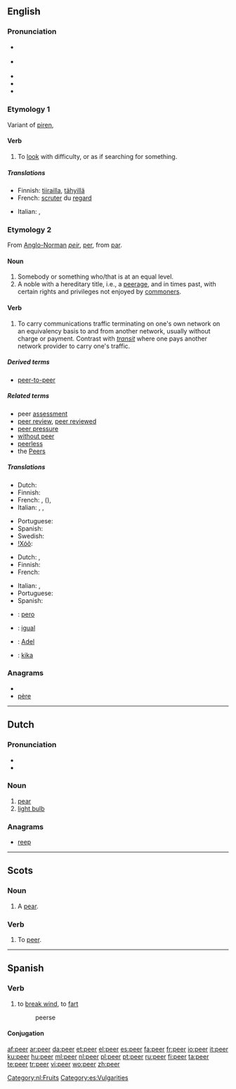 {{wikipedia}}
==English==

===Pronunciation===
* {{IPA|/ˈpiːə/}} {{italbrac|[[RP]]}}
* {{a|US}} {{IPA|/ˈpiːər/}}
* {{audio|en-us-peer.ogg|Audio (US)}}
* {{rhymes|ɪə(r)}}
* {{homophones|pier}}

===Etymology 1===
Variant of [[piren]], {{etyl|enm|en}} {{term|peren}}

====Verb====
{{en-verb}}

# {{intransitive}} To [[look]] with difficulty, or as if searching for something.

=====Translations=====
{{trans-top|to look with difficulty or as if searching}}
* Finnish: [[tiirailla]], [[tähyillä]]
* French: [[scruter]] du [[regard]]
{{trans-mid}}
* Italian: {{t-|it|scrutare}},  {{t+|it|sbirciare}}
{{trans-bottom}}

===Etymology 2===
From [[Anglo-Norman]] ''[[peir]]'', {{etyl|fro}} [[per#Old French|per]], from {{etyl|la}} [[par#Latin|par]].

====Noun====
{{en-noun}}

# Somebody or something who/that is at an equal level.
# A noble with a hereditary title, i.e., a [[peerage]], and in times past, with certain rights and privileges not enjoyed by [[commoner]]s.

====Verb====
{{en-verb}}

# {{Internet}} To carry communications traffic terminating on one's own network on an equivalency basis to and from another network, usually without charge or payment.  Contrast with ''[[transit]]'' where one pays another network provider to carry one's traffic.

=====Derived terms=====
* [[peer-to-peer]]

=====Related terms=====
* peer [[assessment]]
* [[peer review]], [[peer reviewed]]
* [[peer pressure]]
* [[without peer]]
* [[peerless]]
* the [[Peers]]

=====Translations=====
{{trans-top|of equal level}}
* Dutch: {{t-|nl|gelijke|m|f}}
* Finnish: {{t-|fi|vertainen}}
* French: {{t+|fr|pair|m}}, {{t+|fr|pareil|m}} ({{t+|fr|pareille|f}}), {{t+|fr|semblable}}
* Italian: {{t-|it|pari}},  {{t+|it|uguale}},  {{t|it|persona di pari condizione sociale}}
{{trans-mid}}
* Portuguese: {{t+|pt|par|m}}
* Spanish: {{t+|es|par|m}}
* Swedish: {{t+|sv|like}}
* [[!Xóõ]]: {{tø|nmn|!náã}}
{{trans-bottom}}

{{trans-top|noble}}
* Dutch: {{t+|nl|edelman|m}}, {{t-|nl|edele|m}}
* Finnish: {{t-|fi|pääri}}
* French: {{t+|fr|pair|m}}
{{trans-mid}}
* Italian: {{t-|it|pari}},  {{t+|it|nobile}}
* Portuguese: {{t+|pt|par|m}}
* Spanish: {{t+|es|par|m}}
{{trans-bottom}}

{{checktrans-top}}
* {{ttbc|Ido}} : [[pero]]
* {{ttbc|Catalan}}: [[igual]] {{m}}
* {{ttbc|German}}: [[Adel]] {{m}}
* {{ttbc|Swedish}}: [[kika]] {{c}}
{{trans-bottom}}

===Anagrams===
* {{alphagram|eepr}}
* [[père#English|père]]

----

==Dutch==
{{wikipedia|lang=nl}}

===Pronunciation===
* {{audio|Nl-peer.ogg|audio}}
* {{IPA|/ˈpeːr/|lang=nl}}

===Noun===
{{nl-noun|g=f|peren|peertje|dimpl=peertjes}}

# [[pear]]
# [[light bulb]]

===Anagrams===
* [[reep]]

[[Category:nl:Fruits]]

----

==Scots==

===Noun===
{{sco-noun}}

# A [[pear]].

===Verb===
{{sco-verb}}

# To [[peer#English|peer]].

----

==Spanish==

===Verb===
{{es-verb|pe|er|part=peído}}

# {{archaic|vulgar|lang=es}} to [[break wind]], to [[fart]]
#: peerse

====Conjugation====
{{es-conj-eer|p}}

[[Category:es:Vulgarities]]

[[af:peer]]
[[ar:peer]]
[[da:peer]]
[[et:peer]]
[[el:peer]]
[[es:peer]]
[[fa:peer]]
[[fr:peer]]
[[io:peer]]
[[it:peer]]
[[ku:peer]]
[[hu:peer]]
[[ml:peer]]
[[nl:peer]]
[[pl:peer]]
[[pt:peer]]
[[ru:peer]]
[[fi:peer]]
[[ta:peer]]
[[te:peer]]
[[tr:peer]]
[[vi:peer]]
[[wo:peer]]
[[zh:peer]]